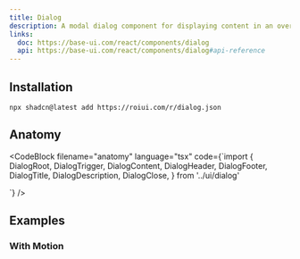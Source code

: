 ```yaml
---
title: Dialog
description: A modal dialog component for displaying content in an overlay.
links:
  doc: https://base-ui.com/react/components/dialog
  api: https://base-ui.com/react/components/dialog#api-reference
---
```


<ComponentPreview name="dialog-demo" />

## Installation

```package-install
npx shadcn@latest add https://roiui.com/r/dialog.json
```

## Anatomy

<CodeBlock
filename="anatomy"
  language="tsx"
  code={`import {
  DialogRoot,
  DialogTrigger,
  DialogContent,
  DialogHeader,
  DialogFooter,
  DialogTitle,
  DialogDescription,
  DialogClose,
} from '../ui/dialog'

<DialogRoot>
  <DialogTrigger />
  <DialogContent>
    <DialogHeader>
      <DialogTitle />
      <DialogDescription />
    </DialogHeader>
    <DialogFooter>
      <DialogClose />
    </DialogFooter>
  </DialogContent>
</DialogRoot>`}
/>




## Examples

### With Motion

<ComponentPreview name="dialog-motion" />
